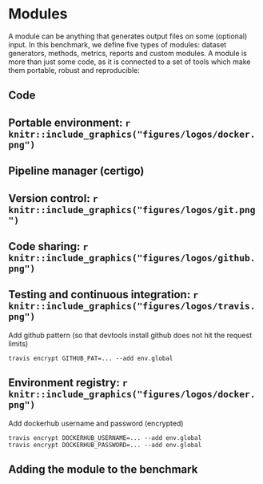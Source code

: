 # Modules

A module can be anything that generates output files on some (optional) input. In this benchmark, we define five types of modules: dataset generators, methods, metrics, reports and custom modules. A module is more than just some code, as it is connected to a set of tools which make them portable, robust and reproducible:



## Code

## Portable environment: `r knitr::include_graphics("figures/logos/docker.png")`

## Pipeline manager (certigo)

## Version control: `r knitr::include_graphics("figures/logos/git.png")`

## Code sharing: `r knitr::include_graphics("figures/logos/github.png")`

## Testing and continuous integration: `r knitr::include_graphics("figures/logos/travis.png")`
Add github pattern (so that devtools install github does not hit the request limits)

```
travis encrypt GITHUB_PAT=... --add env.global
```

## Environment registry: `r knitr::include_graphics("figures/logos/docker.png")`

Add dockerhub username and password (encrypted)

```
travis encrypt DOCKERHUB_USERNAME=... --add env.global
travis encrypt DOCKERHUB_PASSWORD=... --add env.global
```

## Adding the module to the benchmark
